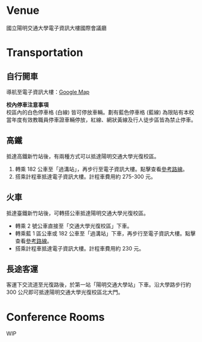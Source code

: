 # Venue

國立陽明交通大學電子資訊大樓國際會議廳

# Transportation

## 自行開車

導航至電子資訊大樓：[Google Map](https://maps.app.goo.gl/MttEZQraQ3usSbj47?g_st=ic)

**校內停車注意事項**  
校區內的白色停車格 (白線) 皆可停放車輛。劃有藍色停車格 (藍線) 為限貼有本校當年度有效教職員停車證車輛停放，紅線、網狀黃線及行人徒步區皆為禁止停車。

## 高鐵

抵達高鐵新竹站後，有兩種方式可以抵達陽明交通大學光復校區。

1. 轉乘 182 公車至「過溝站」，再步行至電子資訊大樓。點擊查看[參考路線](https://maps.app.goo.gl/jKxZsBMHAJpbqr4i7)。  
2. 搭乘計程車抵達電子資訊大樓。計程車費用約 275-300 元。

## 火車

抵達臺鐵新竹站後，可轉搭公車抵達陽明交通大學光復校區。  

* 轉乘 2 號公車直接至「交通大學光復校區」下車。
* 轉乘藍 1 區公車或 182 公車至「過溝站」下車，再步行至電子資訊大樓。點擊查看[參考路線](https://maps.app.goo.gl/GU7nbFYjc5bPLJPD8)。  
* 搭乘計程車抵達電子資訊大樓。計程車費用約 230 元。

## 長途客運

客運下交流道至光復路後，於第一站「陽明交通大學站」下車。沿大學路步行約 300 公尺即可抵達陽明交通大學光復校區北大門。


# Conference Rooms

WIP




